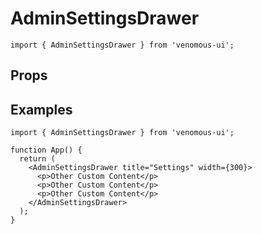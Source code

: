 
<Meta of={Stories} />

# AdminSettingsDrawer

```tsx
import { AdminSettingsDrawer } from 'venomous-ui';
```

## Props

<Controls />
<Canvas of={Stories.Default} sourceState="none" />

## Examples

```tsx
import { AdminSettingsDrawer } from 'venomous-ui';

function App() {
  return (
    <AdminSettingsDrawer title="Settings" width={300}>
      <p>Other Custom Content</p>
      <p>Other Custom Content</p>
      <p>Other Custom Content</p>
    </AdminSettingsDrawer>
  );
}
```
